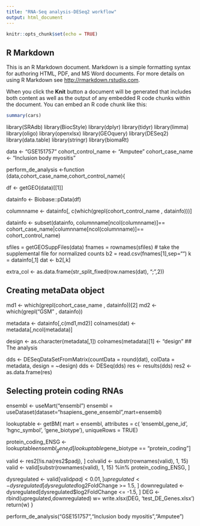 ```yaml
---
title: "RNA-Seq analysis-DESeq2 workflow"
output: html_document
---
```


```r
knitr::opts_chunk$set(echo = TRUE)
```

## R Markdown

This is an R Markdown document. Markdown is a simple formatting syntax for authoring HTML, PDF, and MS Word documents. For more details on using R Markdown see <http://rmarkdown.rstudio.com>.

When you click the **Knit** button a document will be generated that includes both content as well as the output of any embedded R code chunks within the document. You can embed an R code chunk like this:

```r
summary(cars)
```
library(SRAdb)
library(BiocStyle)
library(dplyr)
library(tidyr)
library(limma)
library(oligo)
library(openxlsx)
library(GEOquery)
library(DESeq2)
library(data.table)
library(stringr)
library(biomaRt)

 data <- "GSE151757"
 cohort_control_name <- "Amputee"
 cohort_case_name <- "Inclusion body myositis"
 
perform_de_analysis <-function (data,cohort_case_name,cohort_control_name){

df <- getGEO(data)[[1]]

datainfo <- Biobase::pData(df)
  
columnname <- datainfo[, c(which(grepl(cohort_control_name , datainfo)))]
 
datainfo <- subset(datainfo, columnname[ncol(columnname)]== cohort_case_name|columnname[ncol(columnname)]== cohort_control_name)  



sfiles = getGEOSuppFiles(data)
fnames = rownames(sfiles)
# take the supplemental file for normalized counts
b2 = read.csv(fnames[1],sep="")
k = datainfo[,1]
dat <- b2[,k] 

extra_col <- as.data.frame(str_split_fixed(row.names(dat), ";",2))

## Creating metaData object 
md1 <- which(grepl(cohort_case_name , datainfo))[2]
md2 <- which(grepl("GSM" , datainfo))

metadata <- datainfo[,c(md1,md2)]
colnames(dat) <-metadata[,ncol(metadata)]

design <- as.character(metadata[,1])
colnames(metadata)[1] <- "design"
## The analysis

dds <- DESeqDataSetFromMatrix(countData = round(dat), colData = metadata, design = ~design)
dds <- DESeq(dds)
res <- results(dds)
res2 <-as.data.frame(res)


## Selecting protein coding RNAs

ensembl <- useMart("ensembl")
ensembl = useDataset(dataset="hsapiens_gene_ensembl",mart=ensembl)

lookuptable <- getBM(
  mart = ensembl,
  attributes = c(
    'ensembl_gene_id',
    'hgnc_symbol',
    'gene_biotype'),
  uniqueRows = TRUE)

protein_coding_ENSG <- lookuptable$ensembl_gene_id[lookuptable$gene_biotype == "protein_coding"]

valid <- res2[!is.na(res2$padj), ]
colvalid <- substr(rownames(valid), 1, 15)
valid <- valid[substr(rownames(valid), 1, 15) %in% protein_coding_ENSG, ]

dysregulated <- valid[valid$padj < 0.01, ]
upregulated <- dysregulated[dysregulated$log2FoldChange >= 1.5, ]
downregulated <- dysregulated[dysregulated$log2FoldChange <= -1.5, ]
DEG <- rbind(upregulated,downregulated)
w= write.xlsx(DEG, 'test_DE_Genes.xlsx')
return(w)
}


perform_de_analysis("GSE151757","Inclusion body myositis","Amputee")
